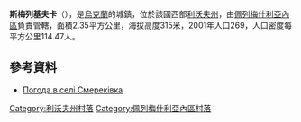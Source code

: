 {{coord|49|39|35|N|24|49|2|E|scale:100000|display=title}}

'''斯梅列基夫卡'''（{{lang-uk|Смереківка}}），是[[烏克蘭|烏克蘭]]的城鎮，位於該國西部[[利沃夫州|利沃夫州]]，由[[佩列梅什利亞內區|佩列梅什利亞內區]]負責管轄，面積2.35平方公里，海拔高度315米，2001年人口269，人口密度每平方公里114.47人。

==參考資料==
* [http://weather.in.ua/ua/l'vovskaja/24215 Погода в селі Смереківка] {{Wayback|url=http://weather.in.ua/ua/l%27vovskaja/24215 |date=20160305201640 }}

[[Category:利沃夫州村落|Category:利沃夫州村落]]
[[Category:佩列梅什利亞內區村落|Category:佩列梅什利亞內區村落]]


{{Lviv-geo-stub}}